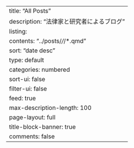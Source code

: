---
title: "All Posts"
description: "法律家と研究者によるブログ"
listing:
  contents: "../posts/*/*/*.qmd"
  sort: "date desc"
  type: default
  categories: numbered
  sort-ui: false
  filter-ui: false
  feed: true
  max-description-length: 100
page-layout: full
title-block-banner: true
comments: false
---